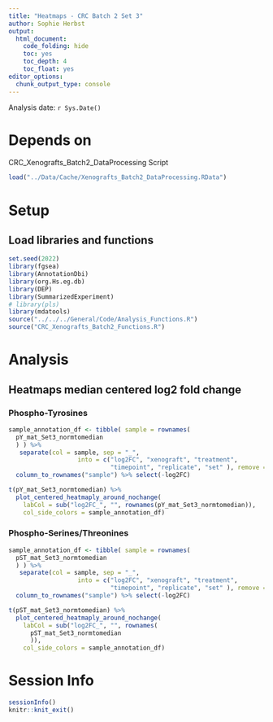 ```yaml
---
title: "Heatmaps - CRC Batch 2 Set 3"
author: Sophie Herbst
output:
  html_document:
    code_folding: hide
    toc: yes
    toc_depth: 4
    toc_float: yes
editor_options: 
  chunk_output_type: console
---
```

Analysis date: `r Sys.Date()`

# Depends on
CRC_Xenografts_Batch2_DataProcessing Script

```r
load("../Data/Cache/Xenografts_Batch2_DataProcessing.RData")
```

# Setup
## Load libraries and functions
```r
set.seed(2022)
library(fgsea)
library(AnnotationDbi)
library(org.Hs.eg.db)
library(DEP)
library(SummarizedExperiment)
# library(pls)
library(mdatools)
source("../../../General/Code/Analysis_Functions.R")
source("CRC_Xenografts_Batch2_Functions.R")
```

# Analysis
## Heatmaps median centered log2 fold change
### Phospho-Tyrosines 
```r
sample_annotation_df <- tibble( sample = rownames(
  pY_mat_Set3_normtomedian
  ) ) %>% 
   separate(col = sample, sep = "_", 
                   into = c("log2FC", "xenograft", "treatment", 
                            "timepoint", "replicate", "set" ), remove = F) %>%
  column_to_rownames("sample") %>% select(-log2FC)

t(pY_mat_Set3_normtomedian) %>% 
  plot_centered_heatmaply_around_nochange(
    labCol = sub("log2FC_", "", rownames(pY_mat_Set3_normtomedian)),
    col_side_colors = sample_annotation_df)
```

### Phospho-Serines/Threonines 
```r
sample_annotation_df <- tibble( sample = rownames(
  pST_mat_Set3_normtomedian
  ) ) %>% 
   separate(col = sample, sep = "_", 
                   into = c("log2FC", "xenograft", "treatment", 
                            "timepoint", "replicate", "set" ), remove = F) %>%
  column_to_rownames("sample") %>% select(-log2FC)

t(pST_mat_Set3_normtomedian) %>% 
  plot_centered_heatmaply_around_nochange(
    labCol = sub("log2FC_", "", rownames(
      pST_mat_Set3_normtomedian
      )),
    col_side_colors = sample_annotation_df)
```


# Session Info
```r
sessionInfo()
knitr::knit_exit()
```
